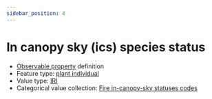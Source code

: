 ```yaml
---
sidebar_position: 4
---
```



# In canopy sky (ics) species status

- [Observable property](/viewers/dawe-vocabs?uri=https://linked.data.gov.au/def/nrm/eb72835f-58a6-4a8d-8519-d02e9a05dcb1) definition
- Feature type: [plant individual](http://linked.data.gov.au/def/tern-cv/60d7edf8-98c6-43e9-841c-e176c334d270)
- Value type: [IRI](https://w3id.org/tern/ontologies/tern/IRI)
- Categorical value collection: [Fire in-canopy-sky statuses codes](/viewers/dawe-vocabs?uri=https://linked.data.gov.au/def/nrm/15a03c34-142b-469c-9ec5-0d516fd6c1e7)

<Example
  protocolModule="fire"
  observableProperty="https://linked.data.gov.au/def/nrm/eb72835f-58a6-4a8d-8519-d02e9a05dcb1"
/>
